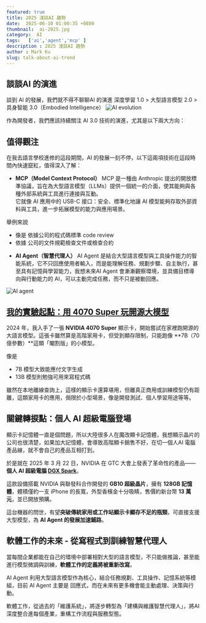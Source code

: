 ```yaml
---
featured: true
title: 2025 淺談AI 趨勢
date:  2025-06-10 01:00:35 +0800
thumbnail:  ai-2025.jpg
category:  AI  
tags:   ['ai','agent','mcp' ]
description : 2025 淺談AI 趨勢
author : Mark Ku
slug: talk-about-ai-trend
---
```

## 談談AI 的演進
談到 AI 的發展，我們就不得不聊聊AI 的演進
深度學習 1.0 > 大型語言模型 2.0  > 具身智能 3.0（Embodied Intelligence）
![AI evolution](ai-evolution-1.png)

作為開發者，我們應該持續關注 AI 3.0 技術的演進，尤其是以下兩大方向：

## 值得觀注
在我去語言學校進修的這段期間，AI 的發展一刻不停，以下這兩項技術在這段時間內快速竄紅，值得深入了解：

* **MCP（Model Context Protocol）**
MCP 是一種由 Anthropic 提出的開放標準協議，旨在為大型語言模型（LLMs）提供一個統一的介面，使其能夠與各種外部系統與工具進行連接與互動。  
它就像 AI 應用中的 USB-C 接口：安全、標準化地讓 AI 模型能夠存取外部資料與工具，進一步拓展模型的能力與應用場景。

舉例來說
- 像是 依據公司的程式碼標準 code review 
- 依據 公司的文件規範檢查文件或檢查合約 

* **AI Agent（智慧代理人）**
AI Agent 是結合大型語言模型與工具操作能力的智能系統，它不只回應使用者輸入，而是能理解任務、規劃步驟、自主執行，甚至具有記憶與學習能力，我想未來AI Agent 會漸漸觀察環境，並具備目標導向與行動能力的 AI，可以主動完成任務，而不只是被動回應。

![AI agent](ai-agent.png)



## [我的實驗起點：用 4070 Super 玩開源大模型](https://blog.markkulab.net/category/ai/)

2024 年，我入手了一張 **NVIDIA 4070 Super** 顯示卡，開始嘗試在家裡跑開源的大語言模型。這張卡雖然算是高階家用卡，但受到顯存限制，只能跑像 \*\*7B（70 億參數）\*\*這類「閹割版」的小模型。  

像是  
* 7B 模型大致能應付文字生成
* 13B 模型則勉強可用來寫程式碼

雖然在本地離線查詢上，這樣的顯示卡還算堪用，但離真正商用或訓練模型仍有距離，這類家用卡的應用，侷限於小型場景，像是開發測試、個人學習用途等等。  


## 關鍵轉捩點：個人 AI 超級電腦登場

顯示卡記憶體一直是個問題，所以大陸很多人在魔改顯卡記憶體，我想顯示晶片的公司也很清楚，如果加大記憶體，會導致高階顯卡銷售不好，在切一個人AI 電腦產品線，就不會自己的產品互相打到。  

於是就在 2025 年 3 月 22 日，NVIDIA 在 GTC 大會上發表了革命性的產品——**個人 AI 超級電腦 [DGX Spark](https://www.nvidia.com/zh-tw/products/workstations/dgx-spark/)**。

這款設備搭載 NVIDIA 與聯發科合作開發的 **GB10 超級晶片**，擁有 **128GB 記憶體**，體積僅約一支 iPhone 的長寬，外型香檳金十分吸睛，售價約新台幣 **13 萬元**，並已開放預購。

這台機器的問世，有望**突破傳統家用或工作站顯示卡顯存不足的瓶頸**，可直接支援大型模型，為 **AI Agent 的發展加速鋪路**。





## 軟體工作的未來 - 從寫程式到訓練智慧代理人

當每間企業都能在自己的環境中部署相對大型的語言模型，不只能做推論，甚至能進行模型微調與訓練，**軟體工作的定義將被重新改寫**。

AI Agent 利用大型語言模型作為核心，結合任務規劃、工具操作、記憶系統等模組，目前 AI Agent 主要是 回應式，而在未來有更多機會能主動處理、決策與行動。

軟體工作，從過去的「維護系統」，將逐步轉型為「建構與維護智慧代理人」，將AI深度整合進每個產業，重構工作流程與服務型態。











